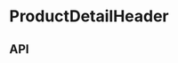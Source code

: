 
<Meta title="Components/ProductDetailHeader" component={ProductDetailHeader} />

# ProductDetailHeader

<Preview>
  <Story name="Base component">
    <AddToCartContextProvider value={useAddToCart()}>
      <ProductDetailContextProvider
        value={useProductDetail(ProductDetailHeaderFixture.product)}
      >
        <VariantSelectContextProvider
          value={useVariantSelect(
            ProductDetailHeaderFixture.product.variantOptions,
          )}
        >
          <ProductDetailHeader
            breadcrumbs={ProductDetailHeaderFixture.breadcrumbs}
            className={ProductDetailHeaderFixture.className}
            copy={{
              ingredients: ProductDetailBodyFixture.copy.ingredients,
            }}
            theme={ProductDetailHeaderFixture.theme}
          />
        </VariantSelectContextProvider>
      </ProductDetailContextProvider>
    </AddToCartContextProvider>
  </Story>
</Preview>

## API

<Props of={ProductDetailHeader} />
